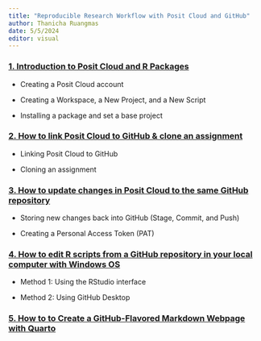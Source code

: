 ```yaml
---
title: "Reproducible Research Workflow with Posit Cloud and GitHub"
author: Thanicha Ruangmas
date: 5/5/2024
editor: visual
---
```


### [1. Introduction to Posit Cloud and R Packages](tutorials/posit-intro-and-packages.pdf)

-   Creating a Posit Cloud account

-   Creating a Workspace, a New Project, and a New Script

-   Installing a package and set a base project

### [2. How to link Posit Cloud to GitHub & clone an assignment](tutorials/link-and-clone.pdf)

-   Linking Posit Cloud to GitHub

-   Cloning an assignment

### [3. How to update changes in Posit Cloud to the same GitHub repository](tutorials/commit-and-push.pdf)

-   Storing new changes back into GitHub (Stage, Commit, and Push)

-   Creating a Personal Access Token (PAT)

### [4. How to edit R scripts from a GitHub repository in your local computer with Windows OS](tutorials/local-rstudio-and-github.pdf)

-   Method 1: Using the RStudio interface

-   Method 2: Using GitHub Desktop

### [**5. How to to Create a GitHub-Flavored Markdown Webpage with Quarto**](tutorials/gfm.pdf)
